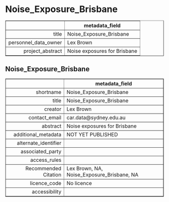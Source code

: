 Noise_Exposure_Brisbane
===
<!-- html table generated in R 3.6.0 by xtable 1.8-4 package -->
<!-- Fri May 22 19:16:04 2020 -->
<table border=1>
<tr> <th>  </th> <th> metadata_field </th>  </tr>
  <tr> <td align="right"> title </td> <td> Noise_Exposure_Brisbane </td> </tr>
  <tr> <td align="right"> personnel_data_owner </td> <td> Lex Brown </td> </tr>
  <tr> <td align="right"> project_abstract </td> <td> Noise exposures for Brisbane </td> </tr>
   </table>



Noise_Exposure_Brisbane
---
<!-- html table generated in R 3.6.0 by xtable 1.8-4 package -->
<!-- Fri May 22 19:16:04 2020 -->
<table border=1>
<tr> <th>  </th> <th> metadata_field </th>  </tr>
  <tr> <td align="right"> shortname </td> <td> Noise_Exposure_Brisbane </td> </tr>
  <tr> <td align="right"> title </td> <td> Noise_Exposure_Brisbane </td> </tr>
  <tr> <td align="right"> creator </td> <td> Lex Brown </td> </tr>
  <tr> <td align="right"> contact_email </td> <td> car.data@sydney.edu.au </td> </tr>
  <tr> <td align="right"> abstract </td> <td> Noise exposures for Brisbane </td> </tr>
  <tr> <td align="right"> additional_metadata </td> <td> NOT YET PUBLISHED </td> </tr>
  <tr> <td align="right"> alternate_identifier </td> <td>  </td> </tr>
  <tr> <td align="right"> associated_party </td> <td>  </td> </tr>
  <tr> <td align="right"> access_rules </td> <td>  </td> </tr>
  <tr> <td align="right"> Recommended Citation </td> <td> Lex Brown, NA, Noise_Exposure_Brisbane, NA </td> </tr>
  <tr> <td align="right"> licence_code </td> <td> No licence </td> </tr>
  <tr> <td align="right"> accessibility </td> <td>  </td> </tr>
   </table>


